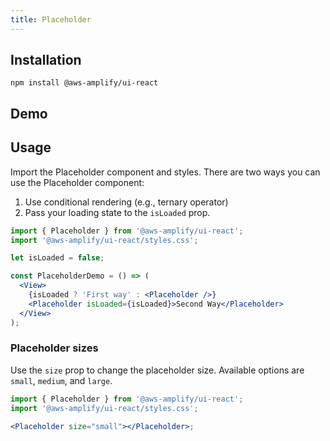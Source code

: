 ```yaml
---
title: Placeholder
---
```



## Installation

```
npm install @aws-amplify/ui-react
```

## Demo

<PlaceholderDemo />

## Usage

Import the Placeholder component and styles. There are two ways you can use the Placeholder component:

1. Use conditional rendering (e.g., ternary operator)
2. Pass your loading state to the `isLoaded` prop.

```jsx
import { Placeholder } from '@aws-amplify/ui-react';
import '@aws-amplify/ui-react/styles.css';

let isLoaded = false;

const PlaceholderDemo = () => (
  <View>
    {isLoaded ? 'First way' : <Placeholder />}
    <Placeholder isLoaded={isLoaded}>Second Way</Placeholder>
  </View>
);
```

<TwoWays />

### Placeholder sizes

Use the `size` prop to change the placeholder size. Available options are `small`, `medium`, and `large`.

```jsx
import { Placeholder } from '@aws-amplify/ui-react';
import '@aws-amplify/ui-react/styles.css';

<Placeholder size="small"></Placeholder>;
```

<Placeholder size="small"></Placeholder>
